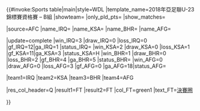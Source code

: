 {{#invoke:Sports table|main|style=WDL
|template_name=2018年亞足聯U-23錦標賽資格賽 – B組
|showteam={{{showteam}}} |only_pld_pts={{{only_pld_pts}}} |show_matches={{{show_matches}}}

|source=AFC
|name_IRQ={{fbu|23|IRQ}}
|name_KSA={{fbu|23|KSA}}
|name_BHR={{fbu|23|BHR}}
|name_AFG={{fbu|23|AFG}}

<!--UPDATE standings below (including date)-->
|update=complete
|win_IRQ=3 |draw_IRQ=0 |loss_IRQ=0 |gf_IRQ=12|ga_IRQ=1 |status_IRQ=
|win_KSA=2 |draw_KSA=0 |loss_KSA=1 |gf_KSA=11|ga_KSA=3 |status_KSA=H
|win_BHR=1 |draw_BHR=0 |loss_BHR=2 |gf_BHR=4 |ga_BHR=5 |status_BHR=
|win_AFG=0 |draw_AFG=0 |loss_AFG=3 |gf_AFG=0 |ga_AFG=18|status_AFG=

<!--UPDATE positions below (check tiebreakers)-->
|team1=IRQ |team2=KSA |team3=BHR |team4=AFG

<!--UPDATE qualifications below (after 2nd place qualify or cannot qualify to final tournament)-->
|res_col_header=Q
|result1=FT |result2=FT
|col_FT=green1 |text_FT=[[2018年亞足聯U-23錦標賽|決賽圈]]

}}